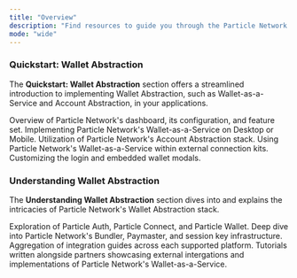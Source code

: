 ```yaml
---
title: "Overview"
description: "Find resources to guide you through the Particle Network ecosystem."
mode: "wide"
---
```


### Quickstart: Wallet Abstraction

The **Quickstart: Wallet Abstraction** section offers a streamlined introduction to implementing Wallet Abstraction, such as Wallet-as-a-Service and Account Abstraction, in your applications.

<CardGroup cols={3}>
  <Card title="Dashboard" icon="table-columns" href="https://placeholder.com/dashboard">
    Overview of Particle Network's dashboard, its configuration, and feature set.
  </Card>
  <Card title="Wallet-as-a-Service" icon="wallet" href="https://placeholder.com/wallet-as-a-service">
    Implementing Particle Network's Wallet-as-a-Service on Desktop or Mobile.
  </Card>
  <Card title="Account Abstraction" icon="money-check-dollar" href="https://placeholder.com/account-abstraction">
    Utilization of Particle Network's Account Abstraction stack.
  </Card>
  <Card title="Connection Kits" icon="plug" href="https://placeholder.com/connection-kits">
    Using Particle Network's Wallet-as-a-Service within external connection kits.
  </Card>
  <Card title="Customization" icon="paintbrush" href="https://placeholder.com/customization">
    Customizing the login and embedded wallet modals.
  </Card>
</CardGroup>

### Understanding Wallet Abstraction

The **Understanding Wallet Abstraction** section dives into and explains the intricacies of Particle Network's Wallet Abstraction stack.

<CardGroup cols={3}>
  <Card title="Wallet-as-a-Service" icon="wallet" href="https://placeholder.com/wallet-as-a-service-deep">
    Exploration of Particle Auth, Particle Connect, and Particle Wallet.
  </Card>
  <Card title="Account Abstraction" icon="money-check-dollar" href="https://placeholder.com/account-abstraction-deep">
    Deep dive into Particle Network's Bundler, Paymaster, and session key infrastructure.
  </Card>
  <Card title="Platform Coverage" icon="map" href="https://placeholder.com/platform-coverage">
    Aggregation of integration guides across each supported platform.
  </Card>
  <Card title="Building with Particle's Partners" icon="handshake" href="https://placeholder.com/building-with-partners">
    Tutorials written alongside partners showcasing external intergations and implementations of Particle Network's Wallet-as-a-Service.
  </Card>
</CardGroup>
